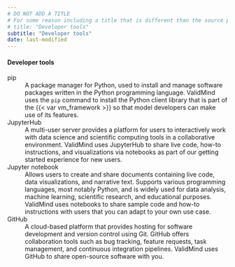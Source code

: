 ```yaml
---
# DO NOT ADD A TITLE
# For some reason including a title that is different than the source page (../glossary.qmd) will overwrite that page's title when the file is embedded
# title: "Developer tools"
subtitle: "Developer tools"
date: last-modified
---
```


<!-- We should replace some of the other references to the developer framework and platform UI in the definitions so they update with the variables -->

#### Developer tools

pip
: A package manager for Python, used to install and manage software packages written in the Python programming language. ValidMind uses the `pip` command to install the Python client library that is part of the {{< var vm_framework >}} so that model developers can make use of its features.

JupyterHub
: A multi-user server provides a platform for users to interactively work with data science and scientific computing tools in a collaborative environment. ValidMind uses JupyterHub to share live code, how-to instructions, and visualizations via notebooks as part of our getting started experience for new users.

Jupyter notebook
: Allows users to create and share documents containing live code, data visualizations, and narrative text. Supports various programming languages, most notably Python, and is widely used for data analysis, machine learning, scientific research, and educational purposes. ValidMind uses notebooks to share sample code and how-to instructions with users that you can adapt to your own use case.

GitHub
: A cloud-based platform that provides hosting for software development and version control using Git. GitHub offers collaboration tools such as bug tracking, feature requests, task management, and continuous integration pipelines. ValidMind uses GitHub to share open-source software with you.